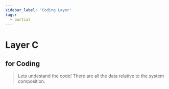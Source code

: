 ```yaml
---
sidebar_label: 'Coding Layer'
tags:
  - partial
---
```


# Layer C
## for Coding

> Lets undestand the code!
> There are all the data relative to the system composition.



